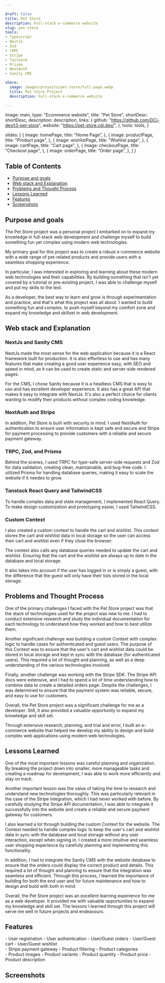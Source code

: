```yaml
---

draft: false
title: Pet Store
description: Full-stack e-commerce website
slug: pet-store
tools: 
- Typescript
- NextJs
- Zod
- tRPC
- Stripe
- Tailwind
- Prisma
- NextAuth
- Sanity CMS

share:
  image: images/projects/pet-store/full-page.webp
  title: Pet Store Project
  description: Full-stack e-commerce website
  
---
```





  image: main,
  type: "Ecommerce website",
  title: "Pet Store",
  shortDesc: shortDesc,
  description: description,
  links: {
    github: "https://github.com/DCi-dev/t3-pet-store",
  website: "https://pet-store.cdi.dev/",
  },
  tools: tools,
}

  slides: [
    {
      image: homePage,
      title: "Home Page",
    },
    {
      image: productPage,
      title: "Product page",
    },
    {
      image: wishlistPage,
      title: "Wishlist page",
    },
    {
      image: cartPage,
      title: "Cart page",
    },
    {
      image: checkoutPage,
      title: "Checkout page",
    },
    {
      image: orderPage,
      title: "Order page",
    },
  ]
}

<ProjectsHero props={data} />

<div class="w-full space-y-8 bg-neutral-50 dark:bg-neutral-1000">
<div class="w-full max-w-6xl mx-auto prose dark:prose-invert px-6 md:px-4 xl:px-0">

## Table of Contents

- [Purpose and goals](#purpose-and-goals)
- [Web stack and Explanation](#web-stack-and-explanation)
- [Problems and Thought Process](#problems-and-thought-process)
- [Lessons Learned](#lessons-learned)
- [Features](#features)
- [Screenshots](#screenshots)


## <Icon name="carbon:idea" class="-ml-0.5 mr-2 h-10 w-10 inline-block" />Purpose and goals


The Pet Store project was a personal project I embarked on to expand my knowledge in full-stack web development and challenge myself to build something fun yet complex using modern web technologies.

My primary goal for this project was to create a robust e-commerce website with a wide range of pet-related products and provide users with a seamless shopping experience.

In particular, I was interested in exploring and learning about these modern web technologies and their capabilities. By building something that isn't yet covered by a tutorial or pre-existing project, I was able to challenge myself and put my skills to the test.

As a developer, the best way to learn and grow is through experimentation and practice, and that's what this project was all about. I wanted to build something fun and complex, to push myself beyond my comfort zone and expand my knowledge and skillset in web development.

## <Icon name="mdi:stack-overflow" class="-ml-0.5 mr-2 h-10 w-10 inline-block" />Web stack and Explanation

### NextJs and Sanity CMS

NextJs made the most sense for the web application because it is a React framework built for production. It is also effortless to use and has many features that make creating a good user experience easy, with SEO and speed in mind, as it can be used to create static and server-side rendered pages.

For the CMS, I chose Sanity because it is a headless CMS that is easy to use and has excellent developer experience. It also has a great API that makes it easy to integrate with NextJs. It's also a perfect choice for clients wanting to modify their products without complex coding knowledge.

### NextAuth and Stripe

In addition, Pet Store is built with security in mind. I used NextAuth for authentication to ensure user information is kept safe and secure and Stripe for payment processing to provide customers with a reliable and secure payment gateway.

### TRPC, Zod, and Prisma

Behind the scenes, I used TRPC for type-safe server-side requests and Zod for data validation, creating clean, maintainable, and bug-free code. I utilized Prisma for handling database queries, making it easy to scale the website if it needes to grow.

### Tanstack React Query and TailwindCSS

To handle complex data and state management, I implemented React Query. To make design customization and prototyping easier, I used TailwindCSS.

### Custom Context

I also created a custom context to handle the cart and wishlist. This context stores the cart and wishlist data in local storage so the user can access their cart and wishlist even if they close the browser.

The context also calls any database queries needed to update the cart and wishlist. Ensuring that the cart and the wishlist are always up to date in the database and local storage.

It also takes into account if the user has logged in or is simply a guest, with the difference that the guest will only have their lists stored in the local storage.


## <Icon name="mdi:tools" class="-ml-0.5 mr-2 h-10 w-10 inline-block" />Problems and Thought Process

One of the primary challenges I faced with the Pet Store project was that the stack of technologies used for the project was new to me. I had to conduct extensive research and study the individual documentation for each technology to understand how they worked and how to best utilize them.

Another significant challenge was building a custom Context with complex logic to handle cases for authenticated and guest users. The purpose of this Context was to ensure that the user's cart and wishlist data could be stored in local storage and kept in sync with the database (for authenticated users). This required a lot of thought and planning, as well as a deep understanding of the various technologies involved.

Finally, another challenge was working with the Stripe SDK. The Stripe API docs were extensive, and I had to spend a lot of time understanding how to combine data to create a detailed orders page. Despite the challenges, I was determined to ensure that the payment system was reliable, secure, and easy to use for customers.

Overall, the Pet Store project was a significant challenge for me as a developer. Still, it also provided a valuable opportunity to expand my knowledge and skill set.

Through extensive research, planning, and trial and error, I built an e-commerce website that helped me develop my ability to design and build complex web applications using modern web technologies.

## <Icon name="mdi:book-open-page-variant-outline" class="-ml-0.5 mr-2 h-10 w-10 inline-block" />Lessons Learned

One of the most important lessons was careful planning and organization. By breaking the project down into smaller, more manageable tasks and creating a roadmap for development, I was able to work more efficiently and stay on track.

Another important lesson was the value of taking the time to research and understand new technologies thoroughly. This was particularly relevant in the case of the Stripe integration, which I had never worked with before. By carefully studying the Stripe API documentation, I was able to integrate it successfully into the website and create a reliable and secure payment gateway for customers.

I also learned a lot through building the custom Context for the website. The Context needed to handle complex logic to keep the user's cart and wishlist data in sync with the database and local storage without any user interaction, except when signing in. I created a more intuitive and seamless user shopping experience by carefully planning and implementing this functionality.

In addition, I had to integrate the Sanity CMS with the website database to ensure that the orders could display the correct product and details. This required a lot of thought and planning to ensure that the integration was seamless and efficient. Through this process, I learned the importance of building for both the end user and for future maintenance and how to design and build with both in mind.

Overall, the Pet Store project was an excellent learning experience for me as a web developer. It provided me with valuable opportunities to expand my knowledge and skill set. The lessons I learned through this project will serve me well in future projects and endeavours.


## <Icon name="mdi:feature-highlight" class="-ml-0.5 mr-2 h-10 w-10 inline-block" />Features
<div class="grid grid-cols-1 gap-4 sm:grid-cols-2 md:grid-cols-3">
<div>
- User registration
- User authentication
- User/Guest orders
- User/Guest cart
- User/Guest wishlist
</div>
<div>
- Stripe payment gateway
- Product filtering
- Product categories
</div>
<div>
- Product images
- Product variants
- Product quantity
- Product price
- Product description
</div>
</div>

## <Icon name="mdi:camera" class="-ml-0.5 mr-2 h-10 w-10 inline-block" />Screenshots

<ProjectCarousel props={slidesData} />

</div>
</div>